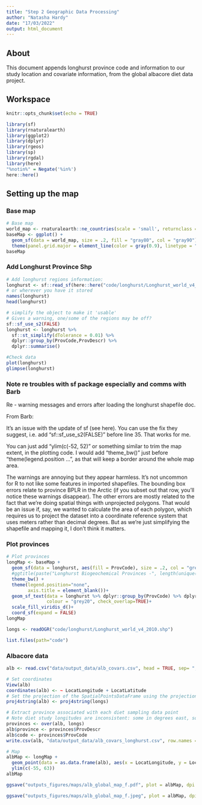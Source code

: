 ```yaml
---
title: "Step 2 Geographic Data Processing"
author: "Natasha Hardy"
date: "17/03/2022"
output: html_document
---
```


## About

This document appends longhurst province code and information to our study location and covariate information, from the global albacore diet data project. 

## Workspace

```r
knitr::opts_chunk$set(echo = TRUE)
```

```r
library(sf)
library(rnaturalearth)
library(ggplot2)
library(dplyr)
library(rgeos)
library(sp)
library(rgdal)
library(here)
"%notin%" = Negate('%in%')
here::here()
```

## Setting up the map

### Base map

```r
# Base map
world_map <- rnaturalearth::ne_countries(scale = 'small', returnclass = c("sf"))
baseMap <- ggplot() +
  geom_sf(data = world_map, size = .2, fill = "gray80", col = "gray90") +
  theme(panel.grid.major = element_line(color = gray(0.9), linetype = "dashed", size = 0.5))
baseMap

```

### Add Longhurst Province Shp

```r
# Add longhurst regions information:
longhurst <- sf::read_sf(here::here("code/longhurst/Longhurst_world_v4_2010.shp")) 
# or wherever you have it stored
names(longhurst)
head(longhurst)

# simplify the object to make it 'usable'
# Gives a warning, one/some of the regions may be off?
sf::sf_use_s2(FALSE)
longhurst <- longhurst %>% 
  sf::st_simplify(dTolerance = 0.01) %>% 
  dplyr::group_by(ProvCode,ProvDescr) %>% 
  dplyr::summarise()

#Check data
plot(longhurst)
glimpse(longhurst)
```

### Note re troubles with sf package especially and comms with Barb
Re - warning messages and errors after loading the longhurst shapefile doc.

From Barb:

It's an issue with the update of sf (see here). You can use the fix they suggest, i.e. add "sf::sf_use_s2(FALSE)" before line 35. That works for me. 

You can just add "ylim(c(-52, 52)" or something similar to trim the map extent, in the plotting code. I would add "theme_bw()" just before "theme(legend.position ... ", as that will keep a border around the whole map area.

The warnings are annoying but they appear harmless. It's not uncommon for R to not like some features in imported shapefiles. The bounding box errors relate to province BPLR in the Arctic (if you subset out that row, you'll notice these warnings disappear). The other errors are mostly related to the fact that we're doing spatial things with unprojected polygons. That would be an issue if, say, we wanted to calculate the area of each polygon, which requires us to project the dataset into a coordinate reference system that uses meters rather than decimal degrees. But as we're just simplifying the shapefile and mapping it, I don't think it matters. 

### Plot provinces

```r

# Plot provinces
longMap <- baseMap + 
  geom_sf(data = longhurst, aes(fill = ProvCode), size = .2, col = "grey50", alpha=.4)+
  #ggtitle(paste("Longhurst Biogeochemical Provinces -", length(unique(longhurst$ProvCode)),"provinces"))+
  theme_bw() +
  theme(legend.position="none",
        axis.title = element_blank())+
  geom_sf_text(data = longhurst %>% dplyr::group_by(ProvCode) %>% dplyr::summarize(n()), aes(label = ProvCode), 
               colour = "grey20", check_overlap=TRUE)+
  scale_fill_viridis_d()+
  coord_sf(expand = FALSE)
longMap

```

```r
longs <- readOGR("code/longhurst/Longhurst_world_v4_2010.shp")

list.files(path="code")
```

### Albacore data

```r

alb <- read.csv("data/output_data/alb_covars.csv", head = TRUE, sep= ",")

# Set coordinates
View(alb)
coordinates(alb) <- ~ LocatLongitude + LocatLatitude
# Set the projection of the SpatialPointsDataFrame using the projection of the shapefile
proj4string(alb) <- proj4string(longs)

# Extract province associated with each diet sampling data point
# Note diet study longitudes are inconsistent: some in degrees east, some in degrees west? See map below
provinces <- over(alb, longs)
alb$province <- provinces$ProvDescr
alb$code <- provinces$ProvCode
write.csv(alb, "data/output_data/alb_covars_longhurst.csv", row.names = FALSE)

```

```r

# Map
albMap <- longMap + 
  geom_point(data = as.data.frame(alb), aes(x = LocatLongitude, y = LocatLatitude)) +
  ylim(c(-55, 63))
albMap

ggsave("outputs_figures/maps/alb_global_map_f.pdf", plot = albMap, dpi = 300)

ggsave("outputs_figures/maps/alb_global_map_f.jpeg", plot = albMap, dpi = 300)

```

